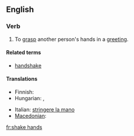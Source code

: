 ==English==

===Verb===
{{en-verb|shakes hands|shaking hands|shook hands|shaken hands}}

# To [[grasp]] another person's hands in a [[greeting]].

====Related terms====
*[[handshake]]

====Translations====
{{trans-top|To grasp another person's hands in a greeting}}
* Finnish: {{t+|fi|kätellä}}
* Hungarian: {{t-|hu|kezet ráz}},  {{t-|hu|kezet fog}}
{{trans-mid}}
* Italian: [[stringere la mano]]
* [[Macedonian]]: {{t|mk|се ракува|tr=se rákuva|sc=Cyrl|xs=Macedonian}}
{{trans-bottom}}

[[fr:shake hands]]